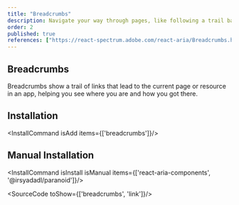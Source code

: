 ```yaml
---
title: "Breadcrumbs"
description: Navigate your way through pages, like following a trail back home, essential for easy site navigation.
order: 2
published: true
references: ["https://react-spectrum.adobe.com/react-aria/Breadcrumbs.html#props"]
---
```


## Breadcrumbs

Breadcrumbs show a trail of links that lead to the current page or resource in an app, helping you see where you are and how you got there.
<How toUse="navigation/breadcrumbs-demo" />

## Installation
<InstallCommand isAdd items={['breadcrumbs']}/>

## Manual Installation

<InstallCommand isInstall isManual items={['react-aria-components', '@irsyadadl/paranoid']}/>

<SourceCode toShow={['breadcrumbs', 'link']}/>
